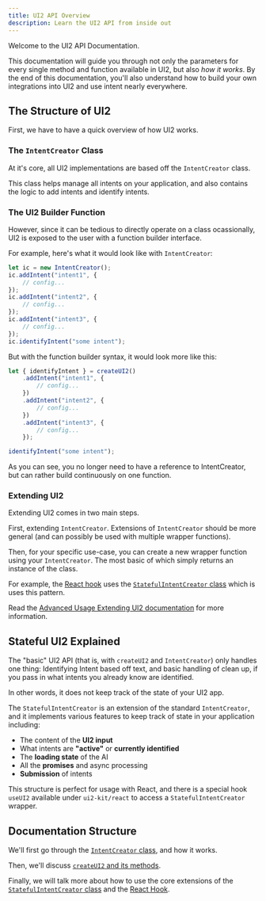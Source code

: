 ```yaml
---
title: UI2 API Overview
description: Learn the UI2 API from inside out
---
```


Welcome to the UI2 API Documentation.

This documentation will guide you through not only the parameters for every single method and function available in UI2, but also _how it works_. By the end of this documentation, you'll also understand how to build your own integrations into UI2 and use intent nearly everywhere.

## The Structure of UI2

First, we have to have a quick overview of how UI2 works.

### The `IntentCreator` Class

At it's core, all UI2 implementations are based off the `IntentCreator` class.

This class helps manage all intents on your application, and also contains the logic to add intents and identify intents.

### The UI2 Builder Function

However, since it can be tedious to directly operate on a class ocassionally, UI2 is exposed to the user with a function builder interface.

For example, here's what it would look like with `IntentCreator`:

```ts
let ic = new IntentCreator();
ic.addIntent("intent1", {
	// config...
});
ic.addIntent("intent2", {
	// config...
});
ic.addIntent("intent3", {
	// config...
});
ic.identifyIntent("some intent");
```

But with the function builder syntax, it would look more like this:

```ts
let { identifyIntent } = createUI2()
	.addIntent("intent1", {
		// config...
	})
	.addIntent("intent2", {
		// config...
	})
	.addIntent("intent3", {
		// config...
	});

identifyIntent("some intent");
```

As you can see, you no longer need to have a reference to IntentCreator, but can rather build continuously on one function.

### Extending UI2

Extending UI2 comes in two main steps.

First, extending `IntentCreator`. Extensions of `IntentCreator` should be more general (and can possibly be used with multiple wrapper functions).

Then, for your specific use-case, you can create a new wrapper function using your `IntentCreator`. The most basic of which simply returns an instance of the class.

For example, the [React hook](/react-hook-reference) uses the [`StatefulIntentCreator` class](/statefulIntentCreator) which is uses this pattern.

Read the [Advanced Usage Extending UI2 documentation](/examples/extending-ui2) for more information.

## Stateful UI2 Explained

The "basic" UI2 API (that is, with `createUI2` and `IntentCreator`) only handles one thing: Identifying Intent based off text, and basic handling of clean up, if you pass in what intents you already know are identified.

In other words, it does not keep track of the state of your UI2 app.

The `StatefulIntentCreator` is an extension of the standard `IntentCreator`, and it implements various features to keep track of state in your application including:

- The content of the **UI2 input**
- What intents are **"active"** or **currently identified**
- The **loading state** of the AI
- All the **promises** and async processing
- **Submission** of intents

This structure is perfect for usage with React, and there is a special hook `useUI2` available under `ui2-kit/react` to access a `StatefulIntentCreator` wrapper.

## Documentation Structure

We'll first go through the [`IntentCreator` class](/api-reference/intentCreator), and how it works.

Then, we'll discuss [`createUI2` and its methods](/api-reference/createUI2).

Finally, we will talk more about how to use the core extensions of the [`StatefulIntentCreator` class](/statefulIntentCreator) and the [React Hook](/react-hook-reference).
